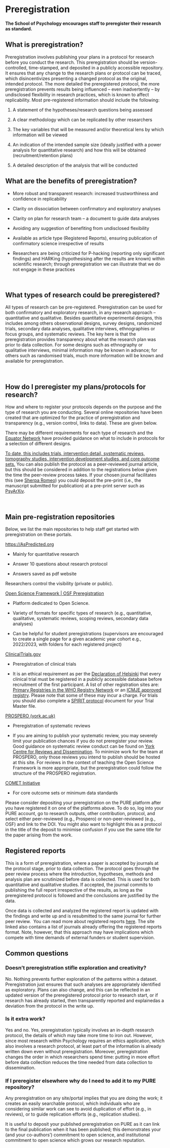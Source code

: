 # Preregistration {#Preregistration}

**The School of Psychology encourages staff to preregister their research as standard.** 

## What is preregistration? 

Preregistration involves publishing your plans in a protocol for research before you conduct the research. This preregistration should be version-controlled, time-stamped, and deposited in a publicly accessible repository. It ensures that any change to the research plans or protocol can be traced, which disincentivizes presenting a changed protocol as the original, intended protocol. The more detailed the preregistered protocol, the more preregistration prevents results being influenced -- even inadvertently -- by undisclosed flexibility in research practices, which is known to affect replicability. Most pre-registered information should include the following: 

1.  A statement of the hypotheses/research questions being assessed 

```{=html}
<!-- -->
```
2.  A clear methodology which can be replicated by other researchers 

```{=html}
<!-- -->
```
3.  The key variables that will be measured and/or theoretical lens by which information will be viewed 

```{=html}
<!-- -->
```
4.  An indication of the intended sample size (ideally justified with a power analysis for quantitative research) and how this will be obtained (recruitment/retention plans) 

```{=html}
<!-- -->
```
5.  A detailed description of the analysis that will be conducted 
```{=html}
<!-- -->
```


## What are the benefits of preregistration? 


-   More robust and transparent research: increased trustworthiness and confidence in replicability  

-   Clarity on dissociation between confirmatory and exploratory analyses   

-   Clarity on plan for research team -- a document to guide data analyses  

```{=html}
<!-- -->
```
-   Avoiding any suggestion of benefiting from undisclosed flexibility  

-   Available as article type (Registered Reports), ensuring publication of confirmatory science irrespective of results  

-   Researchers are being criticized for P-hacking (reporting only significant findings) and HARKing (hypothesising after the results are known) within scientific research; through preregistration we can illustrate that we do not engage in these practices 

 

## What types of research could be preregistered? 

All types of research can be pre-registered. Preregistration can be used for both confirmatory and exploratory research, in any research approach -- quantitative and qualitative. Besides quantitative experimental designs, this includes among others observational designs, survey designs, randomized trials, secondary data analyses, qualitative interviews, ethnographies or focus groups, and systematic reviews. The key here is that the preregistration provides transparency about what the research plan was prior to data collection. For some designs such as ethnography or qualitative interviews, minimal information may be known in advance; for others such as randomised trials, much more information will be known and available for preregistration. 

 

## How do I preregister my plans/protocols for research? 

How and where to register your protocols depends on the purpose and the type of research you are conducting. Several online repositories have been created that are optimized for the practice of preregistration and transparency (e.g., version control, links to data). These are given below. 

There may be different requirements for each type of research and the [Equator Network](https://www.equator-network.org/) have provided guidance on what to include in protocols for a selection of different designs. 

[To date, this includes trials, intervention detail, systematic reviews, tomography studies, intervention development studies, and core outcome sets.](https://www.equator-network.org/?post_type=eq_guidelines&eq_guidelines_study_design=study-protocols&eq_guidelines_clinical_specialty=0&eq_guidelines_report_section=0&s=+) You can also publish the protocol as a peer-reviewed journal article, but this should be considered in addition to the registrations below given the time the peer-review process takes. If your chosen journal facilitates this (see [Sherpa Romeo](https://www.google.com/url?sa=t&rct=j&q=&esrc=s&source=web&cd=&cad=rja&uact=8&ved=2ahUKEwiN15PH5uj2AhWWgVwKHZrhBVUQFnoECBsQAQ&url=https%3A%2F%2Fv2.sherpa.ac.uk%2Fromeo%2F&usg=AOvVaw15qJgnVi1rYJQo55z673Zj)) you could deposit the pre-print (i.e., the manuscript submitted for publication) at a pre-print server such as [PsyArXiv](https://psyarxiv.com/).  

 

## Main pre-registration repositories 

Below, we list the main repositories to help staff get started with preregistration on these portals. 

[https://AsPredicted.org](https://aspredicted.org/) 

-   Mainly for quantitative research 

-   Answer 10 questions about research protocol 

```{=html}
<!-- -->
```
-   Answers saved as pdf website 

Researchers control the visibility (private or public). 

[Open Science Framework \| OSF Preregistration](https://osf.io/prereg/) 

-   Platform dedicated to Open Science. 

```{=html}
<!-- -->
```
-   Variety of formats for specific types of research (e.g., quantitative, qualitative, systematic reviews, scoping reviews, secondary data analyses) 

-   Can be helpful for student preregistrations (supervisors are encouraged to create a single page for a given academic year cohort e.g., 2022/2023, with folders for each registered project) 

[ClinicalTrials.gov](https://clinicaltrials.gov/) 

-   Preregistration of clinical trials 

-   It is an ethical requirement as per the [Declaration of Helsinki](http://www.wma.net/en/30publications/10policies/b3/) that every clinical trial must be registered in a publicly accessible database before recruitment of the first participant. A list of other registration sites are: [Primary Registries in the WHO Registry Network](https://www.who.int/ictrp/network/primary/en/) or an [ICMJE approved registry](http://www.icmje.org/about-icmje/faqs/clinical-trials-registration/). Please note that some of these may incur a charge. For trials you should also complete a [SPIRIT protocol](https://www.equator-network.org/reporting-guidelines/spirit-2013-statement-defining-standard-protocol-items-for-clinical-trials/) document for your Trial Master file. 


[PROSPERO (york.ac.uk)](https://www.crd.york.ac.uk/prospero/) 

-   Preregistration of systematic reviews 

```{=html}
<!-- -->
```
-   If you are aiming to publish your systematic review, you may severely limit your publication chances if you do not preregister your review. Good guidance on systematic review conduct can be found on [York Centre for Reviews and Dissemination](https://www.york.ac.uk/media/crd/Systematic_Reviews.pdf). To minimize work for the team at PROSPERO, only those reviews you intend to publish should be hosted at this site. For reviews in the context of teaching the Open Science Framework is more appropriate, but the preregistration could follow the structure of the PROSPERO registration.  


[COMET Initiative](https://www.comet-initiative.org/) 

-   For core outcome sets or minimum data standards 



Please consider depositing your preregistration on the PURE platform after you have registered it on one of the platforms above. To do so, log into your PURE account, go to research outputs, other contribution, protocol, and select either peer-reviewed (e.g., Prospero) or non-peer-reviewed (e.g., OSF) and link to the DOI. You might also want to highlight this as a protocol in the title of the deposit to minimise confusion if you use the same title for the paper arising from the work. 

## Registered reports 

This is a form of preregistration, where a paper is accepted by journals at the protocol stage, prior to data collection. The protocol goes through the peer review process where the introduction, hypotheses, methods and analysis plan are scrutinized before data is collected. This is used for both quantitative and qualitative studies. If accepted, the journal commits to publishing the full report irrespective of the results, as long as the preregistered protocol is followed and the conclusions are justified by the data. 

Once data is collected and analyzed the registered report is updated with the findings and write up and is resubmitted to the same journal for further peer review.  You can read more about registered reports [here](https://cos.io/rr/). The site linked also contains a list of journals already offering the registered reports format. Note, however, that this approach may have implications which compete with time demands of external funders or student supervision. 

## Common questions 

### Doesn't preregistration stifle exploration and creativity? 

No. Nothing prevents further exploration of the patterns within a dataset. Preregistration just ensures that such analyses are appropriately identified as exploratory. Plans can also change, and this can be reflected in an updated version of the preregistered protocol prior to research start, or if research has already started, then transparently reported and explainedas a deviation from the protocol in the write up. 

### Is it extra work? 

Yes and no. Yes, preregistration typically involves an in-depth research protocol, the details of which may take more time to iron out. However, since most research within Psychology requires an ethics application, which also involves a research protocol, at least part of the information is already written down even without preregistration. Moreover, preregistration changes the order in which researchers spend time: putting in more effort before data collection reduces the time needed from data collection to dissemination. 

### If I preregister elsewhere why do I need to add it to my PURE repository? 

Any preregistration on any site/portal implies that you are doing the work; it creates an easily searchable protocol, which individuals who are considering similar work can see to avoid duplication of effort (e.g., in reviews), or to guide replication efforts (e.g., replication studies). 

It is useful to deposit your published preregistration on PURE as it can link to the final publication when it has been published; this demonstrates your (and your co-authors') commitment to open science, and institutional commitment to open science which grows our research reputation. 
